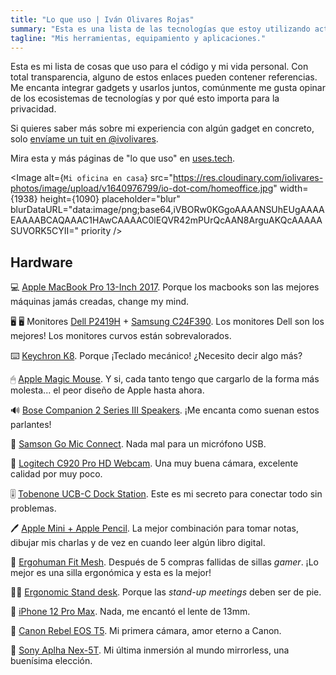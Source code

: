 ```yaml
---
title: "Lo que uso | Iván Olivares Rojas"
summary: "Esta es una lista de las tecnologías que estoy utilizando actualmente para construir nuevas experiencias en la web. Inspirado en /uses.tech por @wesbos"
tagline: "Mis herramientas, equipamiento y aplicaciones."
---
```

Esta es mi lista de cosas que uso para el código y mi vida personal. Con total transparencia, alguno de estos enlaces pueden contener referencias. Me encanta integrar gadgets y usarlos juntos, comúnmente me gusta opinar de los ecosistemas de tecnologías y por qué esto importa para la privacidad.

Si quieres saber más sobre mi experiencia con algún gadget en concreto, solo [envíame un tuit en @ivolivares](https://twitter.com/ivolivares).

Mira esta y más páginas de "lo que uso" en [uses.tech](https://uses.tech).

<Image
  alt={`Mi oficina en casa`}
  src="https://res.cloudinary.com/iolivares-photos/image/upload/v1640976799/io-dot-com/homeoffice.jpg"
  width={1938}
  height={1090}
  placeholder="blur"
  blurDataURL="data:image/png;base64,iVBORw0KGgoAAAANSUhEUgAAAAEAAAABCAQAAAC1HAwCAAAAC0lEQVR42mPUrQcAAN8ArguAKQcAAAAASUVORK5CYII="
  priority
/>

## Hardware

💻  [Apple MacBook Pro 13-Inch 2017](https://www.pcmag.com/reviews/apple-macbook-pro-13-inch-2017). Porque los macbooks son las mejores máquinas jamás creadas, change my mind.

🖥 🖥  Monitores [Dell P2419H](https://www.amazon.com/Dell-Screen-LED-Lit-Monitor-P2419H/dp/B07F8XZN69) + [Samsung C24F390](https://www.amazon.com/Samsung-LC24F390FHNXZA-24-inch-Monitor-FreeSync/dp/B01CX26WPY). Los monitores Dell son los mejores! Los monitores curvos están sobrevalorados.

⌨️  [Keychron K8](https://www.keychron.com/products/keychron-k8-tenkeyless-wireless-mechanical-keyboard). Porque ¡Teclado mecánico! ¿Necesito decir algo más?

🖱  [Apple Magic Mouse](https://www.amazon.com/-/es/Apple-Magic-Mouse-inal%C3%A1mbrico-recargable/dp/B07BR94PPD). Y si, cada tanto tengo que cargarlo de la forma más molesta... el peor diseño de Apple hasta ahora.

🔊  [Bose Companion 2 Series III Speakers](https://www.bose.com/en_us/products/speakers/stereo_speakers/companion-2-series-iii-multimedia-speaker-system.html). ¡Me encanta como suenan estos parlantes!

🎤  [Samson Go Mic Connect](http://www.samsontech.com/samson/products/microphones/usb-microphones/gomicconnect/). Nada mal para un micrófono USB.

🎥  [Logitech C920 Pro HD Webcam](https://www.amazon.com/gp/product/B085TFF7M1/). Una muy buena cámara, excelente calidad por muy poco.

🎚️  [Tobenone UCB-C Dock Station](https://www.amazon.com/Estaci%C3%B3n-acoplamiento-Monitor-pantalla-Ethernet/dp/B088D5436G?ref_=ast_sto_dp). Este es mi secreto para conectar todo sin problemas.

🖊️  [Apple Mini + Apple Pencil](https://www.apple.com/ipad-mini/).  La mejor combinación para tomar notas, dibujar mis charlas y de vez en cuando leer algún libro digital.

💺  [Ergohuman Fit Mesh](https://bookstore.cl/silla-ergohuman/silla-ergohuman-fit-mesh-58.html). Después de 5 compras fallidas de sillas *gamer*. ¡Lo mejor es una silla ergonómica y esta es la mejor!

👨‍💻  [Ergonomic Stand desk](https://ergonomics.cl/products/escritorio-electrico-avanzado?variant=36498974441621). Porque las *stand-up meetings* deben ser de pie.

📱  [iPhone 12 Pro Max](https://www.apple.com/iphone-12-pro/). Nada, me encantó el lente de 13mm.

📸  [Canon Rebel EOS T5](https://www.cla.canon.com/cla/es/support/consumer/cameras/eos_cameras/eos_rebel_t5). Mi primera cámara, amor eterno a Canon.

📸  [Sony Aplha Nex-5T](https://www.amazon.com/Sony-NEX-5TL-Mirrorless-Digital-16-50mm/dp/B00ENZRP38). Mi última inmersión al mundo mirrorless, una buenísima elección.

<ListGroup>
  <ListItems title="Software & Apps">
    <ListItem
      text="iTerm2"
      href="https://iterm2.com"
      description="La mejor terminal en Mac OS."
    />
    <ListItem
      text="ZSH + OhMyZSH"
      href="https://ohmyz.sh"
      description="¿Para qué vas a complicar las cosas si puedes usar OhMyZSH?"
    />
    <ListItem
      text="Zeitgeist"
      href="https://zeitgeist.daneden.me"
      description="Una pestaña menos en el navegador, aunque le hacen falta notificaciones, un buen complemente para trabajar con Vercel."
    />
    <ListItem
      text="Squoosh"
      href="https://squoosh.app"
      description="La performance es importante."
    />
    <ListItem
      text="1Password"
      href="https://1password.com"
      description="El mejor servicio multi-plataforma de seguridad."
    />
    <ListItem
      text="WARP"
      href="https://1.1.1.1"
      description="Privacidad, seguridad y una internet más rápida."
    />
  </ListItems>
  <ListItems title="IDE & Extensiones">
    <ListItem
      text="VSCode"
      href="https://code.visualstudio.com"
      description="Si, en el 202x Microsoft tiene el mejor IDE."
    />
    <ListItem
      text="Dracula Theme"
      href="https://draculatheme.com/"
      description="Para VSCode, es un lindo dark theme."
    />
    <ListItem
      text="Dank Mono Font"
      href="https://philpl.gumroad.com/l/dank-mono"
      description="La fuente más sexy jamás creada para código."
    />
    <ListItem
      text="PowerLevel 10k"
      href="https://github.com/romkatv/powerlevel10k"
      description="Un theme para ZSH con funcionalides muy útiles."
    />
  </ListItems>
  <ListItems title="Git, Desarrollo, Hosting, Monitoreo">
    <ListItem
      text="Github"
      href="https://github.com"
      description="Mi elección, por sobre otros servicios."
    />
    <ListItem
      text="Travis CI"
      href="https://travis-ci.com"
      description="Pipelines para Testing + CI/CD."
    />
    <ListItem
      text="Sentry"
      href="https://sentry.io"
      description="Traces de errores (comúnmente bugs)."
    />
    <ListItem
      text="Vercel"
      href="https://vercel.com"
      description="My host serverless favorito en DX (Developer Experience)."
    />
    <ListItem
      text="Meercode"
      href="https://meercode.io/"
      description="Monitoring CI and Deployments from Github Actions, Vercel and Travic-CI"
    />
    <ListItem
      text="Cloudflare"
      href="https://www.cloudflare.com"
      description="DNS, CDN, WAF and DDoS protection."
    />
    <ListItem
      text="Checkly"
      href="https://www.checklyhq.com/"
      description="Monitoreo activo, simple y robusto."
    />
    <ListItem
      text="Logflare"
      href="https://logflare.app/"
      description="Logs, logs, logs... ordenados y con excelentes integraciones."
    />
  </ListItems>
  <ListItems title="Automatización y Domótica (IOT)">
    <ListItem
      text="Google Home Mini"
      href="https://store.google.com/us/product/google_nest_mini"
      description="Ok Google, pregúntale a Alexa acerca de las bromas de Siri."
    />
    <ListItem
      text="Philips HUE Lights"
      href="https://www.philips-hue.com/en-hk/products/smart-lightbulbs"
      description="Desde el 2015 usando estas excelentes luces IOT de Philips."
    />
    <ListItem
      text="Philips HUE Play Lights + Sync Box"
      href="https://www.philips-hue.com/en-hk/explore-hue/propositions/entertainment/sync-with-tv"
      description="Como en el cine pero en casa, además de ser excelente para mantener la música/videos sincronizados. Claremente, solo por diversión."
    />
    <ListItem
      text="NEO IR Remote Controller"
      href="https://szneo.com/en/products/show.php?id=231"
      description="¿Controlar todo con un solo gadget? ¡Es posible!"
    />
  </ListItems>
  <ListItems title="Sistema de música">
    <ListItem
      text="Technics SL-BD22 Turntable"
      href="https://www.amazon.com/-/es/Technics-SL-BD22-Stereo-tocadiscos-suspendido-Fabricante/dp/B00006I5WC"
      description="Una maravillosa - y stereo - tornamesa."
    />
    <ListItem
      text="Yamaha RX-396 Receiver"
      href="https://www.amazon.com/Yamaha-RX-396-Stereo-Receiver/dp/B0006IJHEQ"
      description="El poder de Yamaha + las posibilidades de este excelente receiver para seguir mejorar mi sistema de música."
    />
    <ListItem
      text="Samson Media ONE 4a"
      href="http://www.samsontech.com/samson/products/studio-monitors/media-one/mediaone4a"
      description="Si, necesito unos mejores parlantes para este sistema, pero estos funcionan hasta ahora para escuchar excelente música en vinilo."
    />
  </ListItems>
  <ListItems title="Otros">
    <ListItem
      text="Microsoft Arch Mouse"
      href="https://www.microsoft.com/en-us/d/microsoft-arc-mouse-black/8mwhbv8qvskr"
      description="El mouse de backup. Cuando el de Apple está inutilizable mientras se carga, siempre está este genial mouse listo."
    />
    <ListItem
      text="Thule TSBP-115 Laptop Backpack"
      href="https://www.thule.com/en-us/backpacks/laptop-backpacks/thule-stravan-daypack-_-tl_85854231619"
      description="Increíble mochila para acomodar - no todos - los gadgets necesarios para viajar."
    />
    <ListItem
      text="Apple Watch Serie 5"
      href="https://www.amazon.com/-/es/Apple-Aluminio-espacial-deportiva-negra/dp/B07XQXPF21?th=1"
      description="El SmartWatch con la peor batería del mercado, y la peor batería en un producto de Apple. El mejor SmartWatch para el ecosistema de Apple."
    />
    <ListItem
      text="Apple AirPods Pro"
      href="https://www.apple.com/airpods-pro/"
      description="Audio espacial, cancelación de ruido. Excelentes audífonos."
    />
    <ListItem
      text="Apple AirPods Max"
      href="https://www.apple.com/airpods-max/"
      description="Los audifonos más bonitos de Apple hasta ahora. Mis favoritos. Y en azul."
    />
  </ListItems>
</ListGroup>